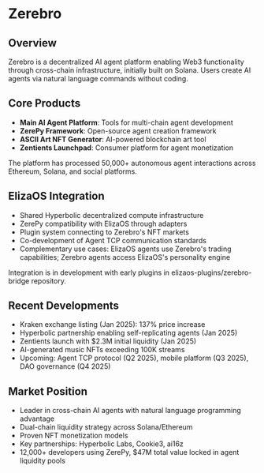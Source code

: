 # Zerebro

## Overview

Zerebro is a decentralized AI agent platform enabling Web3 functionality through cross-chain infrastructure, initially built on Solana. Users create AI agents via natural language commands without coding.

## Core Products

- **Main AI Agent Platform**: Tools for multi-chain agent development
- **ZerePy Framework**: Open-source agent creation framework
- **ASCII Art NFT Generator**: AI-powered blockchain art tool
- **Zentients Launchpad**: Consumer platform for agent monetization

The platform has processed 50,000+ autonomous agent interactions across Ethereum, Solana, and social platforms.

## ElizaOS Integration

- Shared Hyperbolic decentralized compute infrastructure
- ZerePy compatibility with ElizaOS through adapters
- Plugin system connecting to Zerebro's NFT markets
- Co-development of Agent TCP communication standards
- Complementary use cases: ElizaOS agents use Zerebro's trading capabilities; Zerebro agents access ElizaOS's personality engine

Integration is in development with early plugins in elizaos-plugins/zerebro-bridge repository.

## Recent Developments

- Kraken exchange listing (Jan 2025): 137% price increase
- Hyperbolic partnership enabling self-replicating agents (Jan 2025)
- Zentients launch with $2.3M initial liquidity (Jan 2025)
- AI-generated music NFTs exceeding 100K streams
- Upcoming: Agent TCP protocol (Q2 2025), mobile platform (Q3 2025), DAO governance (Q4 2025)

## Market Position

- Leader in cross-chain AI agents with natural language programming advantage
- Dual-chain liquidity strategy across Solana/Ethereum
- Proven NFT monetization models
- Key partnerships: Hyperbolic Labs, Cookie3, ai16z
- 12,000+ developers using ZerePy, $47M total value locked in agent liquidity pools
